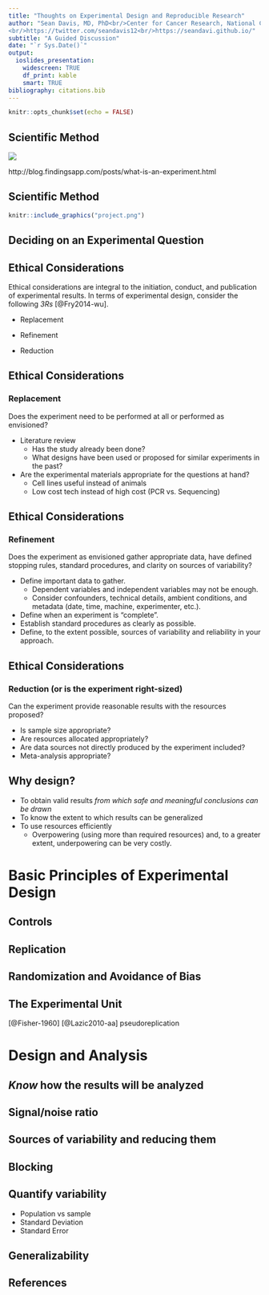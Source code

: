 ```yaml
---
title: "Thoughts on Experimental Design and Reproducible Research"
author: "Sean Davis, MD, PhD<br/>Center for Cancer Research, National Cancer Institute<br>National Institutes of Health
<br/>https://twitter.com/seandavis12<br/>https://seandavi.github.io/"
subtitle: "A Guided Discussion"
date: "`r Sys.Date()`"
output: 
  ioslides_presentation:
    widescreen: TRUE
    df_print: kable
    smart: TRUE
bibliography: citations.bib
---
```


```r
knitr::opts_chunk$set(echo = FALSE)
```

## Scientific Method

![](experimental-cycle.png)

http://blog.findingsapp.com/posts/what-is-an-experiment.html

## Scientific Method

```r
knitr::include_graphics("project.png")
```

## Deciding on an Experimental Question

## Ethical Considerations
Ethical considerations are integral to the initiation, conduct, and publication of experimental results.  In terms of experimental design, consider the following *3Rs* [@Fry2014-wu].

- Replacement

- Refinement

- Reduction

## Ethical Considerations

### Replacement
Does the experiment need to be performed at all or performed as envisioned?

- Literature review
    - Has the study already been done?
    - What designs have been used or proposed for similar experiments in the past?
- Are the experimental materials appropriate for the questions at hand?
    - Cell lines useful instead of animals
    - Low cost tech instead of high cost (PCR vs. Sequencing)

## Ethical Considerations

### Refinement
Does the experiment as envisioned gather appropriate data, have defined stopping rules, standard procedures, and clarity on sources of variability?

- Define important data to gather.
    - Dependent variables and independent variables may not be enough.
    - Consider confounders, technical details, ambient conditions, and metadata (date, time, machine, experimenter, etc.).
- Define when an experiment is "complete". 
- Establish standard procedures as clearly as possible.
- Define, to the extent possible, sources of variability and reliability in your approach.

## Ethical Considerations

### Reduction (or is the experiment right-sized)
Can the experiment provide reasonable results with the resources proposed?

- Is sample size appropriate?
- Are resources allocated appropriately?
- Are data sources not directly produced by the experiment included?
- Meta-analysis appropriate?

## Why design?

- To obtain valid results *from which safe and meaningful conclusions can be drawn*
- To know the extent to which results can be generalized
- To use resources efficiently
    - Overpowering (using more than required resources) and, to a greater extent, underpowering can be very costly.

# Basic Principles of Experimental Design

## Controls

## Replication

## Randomization and Avoidance of Bias

## The Experimental Unit

[@Fisher-1960]
[@Lazic2010-aa] pseudoreplication

# Design and Analysis

## *Know* how the results will be analyzed

## Signal/noise ratio

## Sources of variability and reducing them

## Blocking

## Quantify variability

- Population vs sample
- Standard Deviation
- Standard Error

## Generalizability



## 

## References {.smaller}